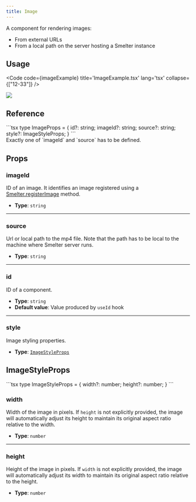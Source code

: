 ```yaml
---
title: Image
---
```


A component for rendering images:
- From external URLs
- From a local path on the server hosting a Smelter instance

## Usage

<Code code={imageExample} title='ImageExample.tsx' lang='tsx' collapse={["12-33"]} />

<CollapsibleDetails summaryTitle='Example output'>
  <img src={ExampleImage.src} />
</CollapsibleDetails>

## Reference

<CollapsibleDetails summaryTitle='Type definitions' open>
```tsx
type ImageProps = {
    id?: string;
    imageId?: string;
    source?: string;
    style?: ImageStyleProps;
}
```
</CollapsibleDetails>

<Aside>Exactly one of `imageId` and `source` has to be defined.</Aside>

## Props

### imageId
ID of an image. It identifies an image registered using a [Smelter.registerImage](/ts-sdk/smelter#registerimage) method.

- **Type**: `string`

---

### source
Url or local path to the mp4 file. Note that the path has to be local to the machine where
Smelter server runs.

- **Type**: `string`

---

### id
ID of a component.

- **Type**: `string`
- **Default value**: Value produced by `useId` hook

---

### style
Image styling properties.

- **Type**: [`ImageStyleProps`](#imagestyleprops)


## ImageStyleProps

<CollapsibleDetails summaryTitle='Type definitions' open>
```tsx
type ImageStyleProps = {
    width?: number;
    height?: number;
}
```
</CollapsibleDetails>

### width
Width of the image in pixels. If `height` is not explicitly provided, the image will automatically adjust its height to maintain its original aspect ratio relative to the width.

- **Type**: `number`

---

### height
Height of the image in pixels. If `width` is not explicitly provided, the image will automatically adjust its width to maintain its original aspect ratio relative to the height.

- **Type**: `number`
